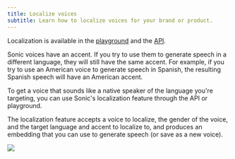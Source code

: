 ```yaml
---
title: Localize voices
subtitle: Learn how to localize voices for your brand or product.
---
```


Localization is available in the [playground](https://play.cartesia.ai) and the [API](/api-reference/voices/localize).

Sonic voices have an accent. If you try to use them to generate speech in a different language, they will still have the same accent. For example, if you try to use an American voice to generate speech in Spanish, the resulting Spanish speech will have an American accent.

To get a voice that sounds like a native speaker of the language you're targeting, you can use Sonic's localization feature through the API or playground.

The localization feature accepts a voice to localize, the gender of the voice, and the target language and accent to localize to, and produces an embedding that you can use to generate speech (or save as a new voice).

<Frame background="subtle">
  <img src="/assets/images/localize-voice.png" />
</Frame>

